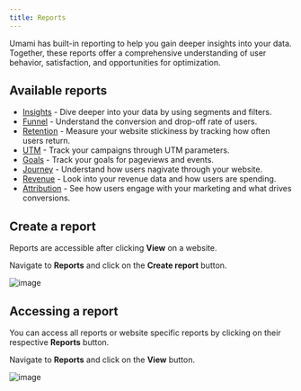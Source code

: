 ```yaml
---
title: Reports
---
```


Umami has built-in reporting to help you gain deeper insights into your data.
Together, these reports offer a comprehensive understanding of user behavior, satisfaction, and opportunities for optimization.

## Available reports

- [Insights](/docs/v2/report-breakdown) - Dive deeper into your data by using segments and filters.
- [Funnel](/docs/v2/report-funnel) - Understand the conversion and drop-off rate of users.
- [Retention](/docs/v2/report-retention) - Measure your website stickiness by tracking how often users return.
- [UTM](/docs/v2/report-utm) - Track your campaigns through UTM parameters.
- [Goals](/docs/v2/report-goals) - Track your goals for pageviews and events.
- [Journey](/docs/v2/report-journey) - Understand how users nagivate through your website.
- [Revenue](/docs/v2/report-revenue) - Look into your revenue data and how users are spending.
- [Attribution](/docs/v2/report-attribution) - See how users engage with your marketing and what drives conversions.

## Create a report

Reports are accessible after clicking **View** on a website.

Navigate to **Reports** and click on the **Create report** button.

![image](/images/docs/v2/report-create.png)

## Accessing a report

You can access all reports or website specific reports by clicking on their respective **Reports** button.

Navigate to **Reports** and click on the **View** button.

![image](/images/docs/v2/report-detail.png)
